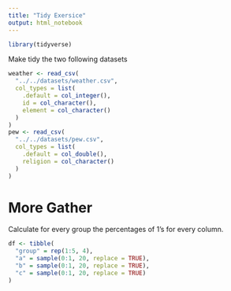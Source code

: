 ```yaml
---
title: "Tidy Exersice"
output: html_notebook
---
```


```r
library(tidyverse)
```

Make tidy the two following datasets

```r
weather <- read_csv(
  "../../datasets/weather.csv",
  col_types = list(
    .default = col_integer(),
    id = col_character(),
    element = col_character()
  )
)
pew <- read_csv(
  "../../datasets/pew.csv",
  col_types = list(
    .default = col_double(),
    religion = col_character()
  )
)
```

# More Gather

Calculate for every group the percentages of 1's for every column.

```r
df <- tibble(
  "group" = rep(1:5, 4),
  "a" = sample(0:1, 20, replace = TRUE),
  "b" = sample(0:1, 20, replace = TRUE),
  "c" = sample(0:1, 20, replace = TRUE)
)
```